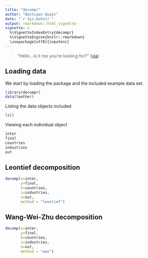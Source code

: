 ```yaml
---
title: "decompr"
author: "Bastiaan Quast"
date: "`r Sys.Date()`"
output: rmarkdown::html_vignette
vignette: >
  %\VignetteIndexEntry{decompr}
  %\VignetteEngine{knitr::rmarkdown}
  \usepackage[utf8]{inputenc}
---
```



> "Hello...is it me you're looking for?"
([via](https://boptopop.files.wordpress.com/2011/03/l9kph.jpg))

## Loading data

We start by loading the package and the included example data set.

```r
library(decompr)
data(leather)
```

Listing the data objects included

```r
ls()
```

Viewing each individual object

```r
inter
final
countries
industries
out
```

## Leontief decomposition

```r
decomp(x=inter,
       y=final,
       k=countries,
       i=industries,
       o=out,
       method = "leontief")
```

## Wang-Wei-Zhu decomposition

```r
decomp(x=inter,
       y=final,
       k=countries,
       i=industries,
       o=out,
       method = "wwz")
```